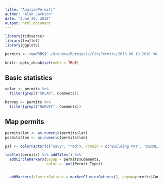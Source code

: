 ```yaml
---
title: "AnalyzePermits"
author: "Alan Jackson"
date: "June 29, 2018"
output: html_document
---
```


```r
library(tidyverse)
library(leaflet)
library(ggplot2)

permits <- readRDS("~/Dropbox/Rprojects/CityPermits/2018_06_18_2018_06_25.rds")

knitr::opts_chunk$set(echo = TRUE)
```

## Basic statistics


```r

solar <- permits %>% 
  filter(grepl("SOLAR", Comments))

harvey <- permits %>%
  filter(grepl("HARVEY", Comments))

```

##  Map permits



```r

permits$lat <- as.numeric(permits$lat)
permits$lon <- as.numeric(permits$lon)

pal <- colorFactor(c("navy", "red"), domain = c("Building Pmt", "DEMOLITION"))

leaflet(permits) %>% addTiles() %>%
  addCircleMarkers(popup = permits$Comments,
                   color = ~pal(Permit_Type))


  addMarkers(clusterOptions = markerClusterOptions(), popup=permits$Comments)
```


